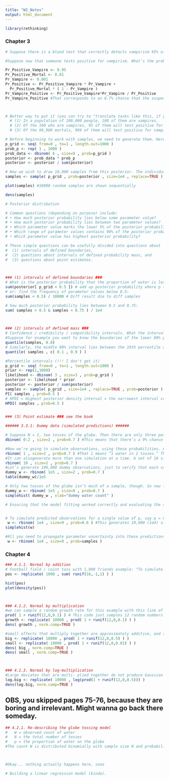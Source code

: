 ```yaml
---
title: "W2_Notes"
output: html_document
---
```


```r
library(rethinking)

```

### Chapter 3 ###

```r
# Suppose there is a blood test that correctly detects vampirism 95% of the time. In more precise and mathematical notation, Pr(positive test result|vampire) = 0.95. One percent of the time, it incorrectly diagnoses normal people as vampires, Pr(positive test result|mortal) = 0.01. The final bit of information we are told is that vampires are rather rare, being only 0.1% of the population, implying Pr(vampire) = 0.001. 

#Suppose now that someone tests positive for vampirism. What’s the probability that he or she is a bloodsucking immortal?

Pr_Positive_Vampire <- 0.95
Pr_Positive_Mortal <- 0.01
Pr_Vampire <- 0.001
Pr_Positive <- Pr_Positive_Vampire * Pr_Vampire +
  Pr_Positive_Mortal * ( 1 - Pr_Vampire )
Pr_Vampire_Positive <- Pr_Positive_Vampire*Pr_Vampire / Pr_Positive
Pr_Vampire_Positive #That corresponds to an 8.7% chance that the suspect is actually a vampire.



# Better way to put it (you can try to "translate tasks like this, if you don't understand them): 
  # (1) In a population of 100,000 people, 100 of them are vampires.
  # (2) Of the 100 who are vampires, 95 of them will test positive for vampirism. 
  # (3) Of the 99,900 mortals, 999 of them will test positive for vampirism.
```

```r
# Before beginning to work with samples, we need to generate them. Here’s a reminder for how to compute the posterior for the globe tossing model, using grid approximation. Remember, the posterior here means the probability of p conditional on the data.
p_grid <- seq( from=0 , to=1 , length.out=1000 ) 
prob_p <- rep( 1 , 1000 )
prob_data <- dbinom( 6 , size=9 , prob=p_grid ) 
posterior <- prob_data * prob_p
posterior <- posterior / sum(posterior)

# Now we wish to draw 10,000 samples from this posterior. The individual values of p will appear in our samples in proportion to the posterior plausibility of each value.
samples <- sample( p_grid , prob=posterior , size=1e4 , replace=TRUE )

plot(samples) #10000 random samples are shown sequentially

dens(samples) 

# Posterior distribution
```

```r
# Common questions (depending on purpose) include:
# • How much posterior probability lies below some parameter value?
# • How much posterior probability lies between two parameter values?
# • Which parameter value marks the lower 5% of the posterior probability?
# • Which range of parameter values contains 90% of the posterior probability? 
# • Which parameter value has highest posterior probability?

# These simple questions can be usefully divided into questions about 
#  (1) intervals of defined boundaries, 
#  (2) questions about intervals of defined probability mass, and 
#  (3) questions about point estimates.



### (1) intervals of defined boundaries ###
# What is the posterior probability that the proportion of water is less than 0.5?
sum(posterior[ p_grid < 0.5 ]) # add up posterior probability where p < 0.5
# or: find the frequency of parameter values below 0.5:
sum(samples < 0.5) / 10000 # Diff result die to diff samples

# how much posterior probability lies between 0.5 and 0.75:
sum( samples > 0.5 & samples < 0.75 ) / 1e4
 


### (2) intervals of defined mass ### 
# Confidence / credibility / compatibility intervals. What the interval indicates is a range of parameter values compatible with the model and data.
#Suppose for example you want to know the boundaries of the lower 80% posterior probabil- ity. You know this interval starts at p = 0. To find out where it stops, think of the samples as data and ask where the 80th percentile lies:
quantile(samples, 0.8)
# Similarly, the middle 80% interval lies between the 10th percentile and the 90th percentile.
quantile( samples , c( 0.1 , 0.9 ) )

#Percentile intervals (!!! I don't get it)
p_grid <- seq( from=0 , to=1 , length.out=1000 ) 
prior <- rep(1,1000)
likelihood <- dbinom( 3 , size=3 , prob=p_grid ) 
posterior <- likelihood * prior
posterior <- posterior / sum(posterior)
samples <- sample( p_grid , size=1e4 , replace=TRUE , prob=posterior )
PI( samples , prob=0.5 )
# HPDI = Highest posterior density interval = the narrowest interval containing the specified probability mass. HPDI and PI are very similar.
HPDI( samples , prob=0.5 )


### (3) Point estimate ### see the book
```

```r

###### 3.3.1: Dummy data (simulated predictions) ######

# Suppose N = 2, two tosses of the globe. Then there are only three possible observations: 0 water, 1 water, 2 water. You can quickly compute the probability of each, for any given value of p. Let’s use p = 0.7, which is just about the true proportion of water on the Earth:
dbinom( 0:2 , size=2 , prob=0.7 ) #This means that there’s a 9% chance of observing w = 0, a 42% chance of w = 1, and a 49% chance of w = 2.

#Now we’re going to simulate observations, using these probabilities. A single dummy data observation of W can be sampled with:
rbinom( 1 , size=2 , prob=0.7 ) #That 1 means “1 water in 2 tosses.” The “r” in rbinom stands for “random.” 
#It can alsogenerate more than one simulation at a time. A set of 10 simulations can be made by:
rbinom( 10 , size=2 , prob=0.7 )
#Let’s generate 100,000 dummy observations, just to verify that each value (0, 1, or 2) appears in proportion to its likelihood:
dummy_w <- rbinom( 1e5 , size=2 , prob=0.7 ) 
table(dummy_w)/1e5

# Only two tosses of the globe isn’t much of a sample, though. So now let’s simulate the same sample size as before, 9 tosses.
dummy_w <- rbinom( 1e5 , size=9 , prob=0.7 ) 
simplehist( dummy_w , xlab="dummy water count" )
```

```r
# Ensuring that the model fitting worked correctly and evaluating the adequacy of a model for some purpose.


# To simulate predicted observations for a single value of p, say p = 0.6, you can use rbinom to generate random binomial samples:
 w <- rbinom( 1e4 , size=9 , prob=0.6 ) #This generates 10,000 (1e4) simulated predictions of 9 globe tosses (size=9), assuming p = 0.6.
simplehist(w)

#All you need to propagate parameter uncertainty into these predictions is replace the value 0.6 with samples from the posterior:
 w <- rbinom( 1e4 , size=9 , prob=samples )
```

### Chapter 4 ###

```r
### 4.1.1. Normal by addition
# Football field / coint toss with 1,000 friends example: "To simulate this, we generate for each person a list of 16 random numbers between −1 and 1. These are the individual steps. Then we add these steps together to get the position after 16 steps. Then we need to replicate this procedure 1000 times."
pos <- replicate( 1000 , sum( runif(16,-1,1) ) )

hist(pos)
plot(density(pos))



### 4.1.2. Normal by multiplication
#we can sample a random growth rate for this example with this line of code:
prod( 1 + runif(12,0,0.1) ) # This code just samples 12 random numbers between 1.0 and 1.1, each representing a pro- portional increase in growth. Thus 1.0 means no additional growth and 1.1 means a 10% increase. The product of all 12 is computed and returned as output. Now what distribution do you think these random products will take? Let’s generate 10,000 of them and see:
growth <- replicate( 10000 , prod( 1 + runif(12,0,0.1) ) ) 
dens( growth , norm.comp=TRUE )

#small effects that multiply together are approximately additive, and so they also tend to stabilize on Gaussian distributions.
big <- replicate( 10000 , prod( 1 + runif(12,0,0.5) ) ) 
small <- replicate( 10000 , prod( 1 + runif(12,0,0.01) ) )
dens( big , norm.comp=TRUE )
dens( small , norm.comp=TRUE )



### 4.1.3. Normal by log-multiplication
#Large deviates that are multi- plied together do not produce Gaussian distributions, but they do tend to produce Gaussian distributions on the log scale. For example:
log.big <- replicate( 10000 , log(prod(1 + runif(12,0,0.5))) )
dens(log.big, norm.comp=TRUE )
```

## OBS, you skipped pages 75-76, because they are boring and irrelevant. Might wanna go back there someday.

```r
## 4.2.1. Re-describing the globe tossing model
#   W = observed count of water
#   N = the total number of tosses
#   p = the proportion of water on the globe
#The count W is distributed binomially with sample size N and probability p (this line defines the likelihood function). The prior for p is assumed to be uniform between zero and one (this line defines the priors).



#Okay... nothing actually happens here, sooo
```

```r
# Building a linear regression model (kinda).
```

